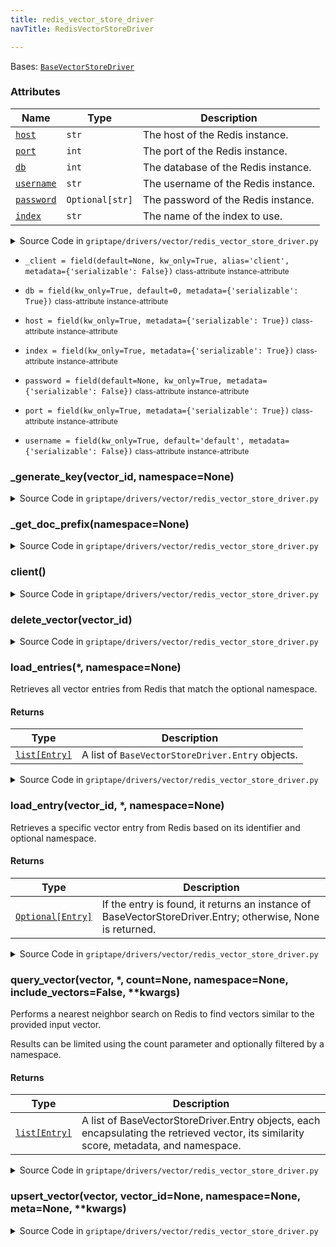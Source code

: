 ```yaml
---
title: redis_vector_store_driver
navTitle: RedisVectorStoreDriver

---
```


<span id="griptape.drivers.vector.redis_vector_store_driver.RedisVectorStoreDriver"></span>

Bases:
 [`BaseVectorStoreDriver`](./#griptape.drivers.vector.BaseVectorStoreDriver "BaseVectorStoreDriver (griptape.drivers.vector.BaseVectorStoreDriver)")

### Attributes

| Name                                                                                                                                                                                                                                                                                                                                                                                                              | Type            | Description                              |
| ----------------------------------------------------------------------------------------------------------------------------------------------------------------------------------------------------------------------------------------------------------------------------------------------------------------------------------------------------------------------------------------------------------------- | --------------- | ---------------------------------------- |
| <a href="redis_vector_store_driver.mdx#griptape.drivers.vector.redis_vector_store_driver.RedisVectorStoreDriver.host" title="host = field(kw_only=True, metadata={'serializable': True})           class-attribute       instance-attribute    (griptape.drivers.vector.redis_vector_store_driver.RedisVectorStoreDriver.host)"><code class="language-python">host</code></a>                                     | `str`           | The host of the Redis instance.<br/>     |
| <a href="redis_vector_store_driver.mdx#griptape.drivers.vector.redis_vector_store_driver.RedisVectorStoreDriver.port" title="port = field(kw_only=True, metadata={'serializable': True})           class-attribute       instance-attribute    (griptape.drivers.vector.redis_vector_store_driver.RedisVectorStoreDriver.port)"><code class="language-python">port</code></a>                                     | `int`           | The port of the Redis instance.<br/>     |
| <a href="redis_vector_store_driver.mdx#griptape.drivers.vector.redis_vector_store_driver.RedisVectorStoreDriver.db" title="db = field(kw_only=True, default=0, metadata={'serializable': True})           class-attribute       instance-attribute    (griptape.drivers.vector.redis_vector_store_driver.RedisVectorStoreDriver.db)"><code class="language-python">db</code></a>                                  | `int`           | The database of the Redis instance.<br/> |
| <a href="redis_vector_store_driver.mdx#griptape.drivers.vector.redis_vector_store_driver.RedisVectorStoreDriver.username" title="username = field(kw_only=True, default='default', metadata={'serializable': False})           class-attribute       instance-attribute    (griptape.drivers.vector.redis_vector_store_driver.RedisVectorStoreDriver.username)"><code class="language-python">username</code></a> | `str`           | The username of the Redis instance.<br/> |
| <a href="redis_vector_store_driver.mdx#griptape.drivers.vector.redis_vector_store_driver.RedisVectorStoreDriver.password" title="password = field(default=None, kw_only=True, metadata={'serializable': False})           class-attribute       instance-attribute    (griptape.drivers.vector.redis_vector_store_driver.RedisVectorStoreDriver.password)"><code class="language-python">password</code></a>      | `Optional[str]` | The password of the Redis instance.<br/> |
| <a href="redis_vector_store_driver.mdx#griptape.drivers.vector.redis_vector_store_driver.RedisVectorStoreDriver.index" title="index = field(kw_only=True, metadata={'serializable': True})           class-attribute       instance-attribute    (griptape.drivers.vector.redis_vector_store_driver.RedisVectorStoreDriver.index)"><code class="language-python">index</code></a>                                 | `str`           | The name of the index to use.<br/>       |

<details><summary>Source Code in <code>griptape&#47;drivers&#47;vector&#47;redis_vector_store_driver.py</code></summary>

```python
@define
class RedisVectorStoreDriver(BaseVectorStoreDriver):
    """A Vector Store Driver for Redis.

    This driver interfaces with a Redis instance and utilizes the Redis hashes and RediSearch module to store, retrieve, and query vectors in a structured manner.
    Proper setup of the Redis instance and RediSearch is necessary for the driver to function correctly.

    Attributes:
        host: The host of the Redis instance.
        port: The port of the Redis instance.
        db: The database of the Redis instance.
        username: The username of the Redis instance.
        password: The password of the Redis instance.
        index: The name of the index to use.
    """

    host: str = field(kw_only=True, metadata={"serializable": True})
    username: str = field(kw_only=True, default="default", metadata={"serializable": False})
    port: int = field(kw_only=True, metadata={"serializable": True})
    db: int = field(kw_only=True, default=0, metadata={"serializable": True})
    password: Optional[str] = field(default=None, kw_only=True, metadata={"serializable": False})
    index: str = field(kw_only=True, metadata={"serializable": True})
    _client: Optional[Redis] = field(default=None, kw_only=True, alias="client", metadata={"serializable": False})

    @lazy_property()
    def client(self) -> Redis:
        return import_optional_dependency("redis").Redis(
            host=self.host,
            port=self.port,
            db=self.db,
            username=self.username,
            password=self.password,
            decode_responses=False,
        )

    def upsert_vector(
        self,
        vector: list[float],
        vector_id: Optional[str] = None,
        namespace: Optional[str] = None,
        meta: Optional[dict] = None,
        **kwargs,
    ) -> str:
        """Inserts or updates a vector in Redis.

        If a vector with the given vector ID already exists, it is updated; otherwise, a new vector is inserted.
        Metadata associated with the vector can also be provided.
        """
        vector_id = vector_id or str_to_hash(str(vector))
        key = self._generate_key(vector_id, namespace)
        bytes_vector = json.dumps(vector).encode("utf-8")

        mapping = {}
        mapping["vector"] = np.array(vector, dtype=np.float32).tobytes()
        mapping["vec_string"] = bytes_vector

        if namespace:
            mapping["namespace"] = namespace

        if meta:
            mapping["metadata"] = json.dumps(meta)

        self.client.hset(key, mapping=mapping)

        return vector_id

    def load_entry(self, vector_id: str, *, namespace: Optional[str] = None) -> Optional[BaseVectorStoreDriver.Entry]:
        """Retrieves a specific vector entry from Redis based on its identifier and optional namespace.

        Returns:
            If the entry is found, it returns an instance of BaseVectorStoreDriver.Entry; otherwise, None is returned.
        """
        key = self._generate_key(vector_id, namespace)
        result = self.client.hgetall(key)
        vector = np.frombuffer(result[b"vector"], dtype=np.float32).tolist()  # pyright: ignore[reportIndexIssue] https://github.com/redis/redis-py/issues/2399
        meta = json.loads(result[b"metadata"]) if b"metadata" in result else None  # pyright: ignore[reportIndexIssue, reportOperatorIssue]

        return BaseVectorStoreDriver.Entry(id=vector_id, meta=meta, vector=vector, namespace=namespace)

    def load_entries(self, *, namespace: Optional[str] = None) -> list[BaseVectorStoreDriver.Entry]:
        """Retrieves all vector entries from Redis that match the optional namespace.

        Returns:
            A list of `BaseVectorStoreDriver.Entry` objects.
        """
        pattern = f"{namespace}:*" if namespace else "*"
        keys = self.client.keys(pattern)

        entries = []
        for key in keys:  # pyright: ignore[reportGeneralTypeIssues] https://github.com/redis/redis-py/issues/2399
            entry = self.load_entry(key.decode("utf-8"), namespace=namespace)
            if entry:
                entries.append(entry)

        return entries

    def query_vector(
        self,
        vector: list[float],
        *,
        count: Optional[int] = None,
        namespace: Optional[str] = None,
        include_vectors: bool = False,
        **kwargs,
    ) -> list[BaseVectorStoreDriver.Entry]:
        """Performs a nearest neighbor search on Redis to find vectors similar to the provided input vector.

        Results can be limited using the count parameter and optionally filtered by a namespace.

        Returns:
            A list of BaseVectorStoreDriver.Entry objects, each encapsulating the retrieved vector, its similarity score, metadata, and namespace.
        """
        search_query = import_optional_dependency("redis.commands.search.query")

        filter_expression = f"(@namespace:{{{namespace}}})" if namespace else "*"
        query_expression = (
            search_query.Query(f"{filter_expression}=>[KNN {count or 10} @vector $vector as score]")
            .sort_by("score")
            .return_fields("id", "score", "metadata", "vec_string")
            .paging(0, count or 10)
            .dialect(2)
        )

        query_params = {"vector": np.array(vector, dtype=np.float32).tobytes()}

        results = self.client.ft(self.index).search(query_expression, query_params).docs  # pyright: ignore[reportArgumentType, reportAttributeAccessIssue]

        query_results = []
        for document in results:
            metadata = json.loads(document.metadata) if hasattr(document, "metadata") else None
            namespace = document.id.split(":")[0] if ":" in document.id else None
            vector_id = document.id.split(":")[1] if ":" in document.id else document.id
            vector_float_list = json.loads(document.vec_string) if include_vectors else None
            query_results.append(
                BaseVectorStoreDriver.Entry(
                    id=vector_id,
                    vector=vector_float_list,
                    score=float(document.score),
                    meta=metadata,
                    namespace=namespace,
                ),
            )
        return query_results

    def _generate_key(self, vector_id: str, namespace: Optional[str] = None) -> str:
        """Generates a Redis key using the provided vector ID and optionally a namespace."""
        return f"{namespace}:{vector_id}" if namespace else vector_id

    def _get_doc_prefix(self, namespace: Optional[str] = None) -> str:
        """Get the document prefix based on the provided namespace."""
        return f"{namespace}:" if namespace else ""

    def delete_vector(self, vector_id: str) -> NoReturn:
        raise NotImplementedError(f"{self.__class__.__name__} does not support deletion.")
```

</details>

-   `_client = field(default=None, kw_only=True, alias='client', metadata={'serializable': False})` <small>class-attribute</small> <small>instance-attribute</small>  <span id="griptape.drivers.vector.redis_vector_store_driver.RedisVectorStoreDriver._client"></span> 

-   `db = field(kw_only=True, default=0, metadata={'serializable': True})` <small>class-attribute</small> <small>instance-attribute</small>  <span id="griptape.drivers.vector.redis_vector_store_driver.RedisVectorStoreDriver.db"></span> 

-   `host = field(kw_only=True, metadata={'serializable': True})` <small>class-attribute</small> <small>instance-attribute</small>  <span id="griptape.drivers.vector.redis_vector_store_driver.RedisVectorStoreDriver.host"></span> 

-   `index = field(kw_only=True, metadata={'serializable': True})` <small>class-attribute</small> <small>instance-attribute</small>  <span id="griptape.drivers.vector.redis_vector_store_driver.RedisVectorStoreDriver.index"></span> 

-   `password = field(default=None, kw_only=True, metadata={'serializable': False})` <small>class-attribute</small> <small>instance-attribute</small>  <span id="griptape.drivers.vector.redis_vector_store_driver.RedisVectorStoreDriver.password"></span> 

-   `port = field(kw_only=True, metadata={'serializable': True})` <small>class-attribute</small> <small>instance-attribute</small>  <span id="griptape.drivers.vector.redis_vector_store_driver.RedisVectorStoreDriver.port"></span> 

-   `username = field(kw_only=True, default='default', metadata={'serializable': False})` <small>class-attribute</small> <small>instance-attribute</small>  <span id="griptape.drivers.vector.redis_vector_store_driver.RedisVectorStoreDriver.username"></span> 

<span id="griptape.drivers.vector.redis_vector_store_driver.RedisVectorStoreDriver._generate_key"></span>

### \_generate_key(vector_id, namespace=None)

<details><summary>Source Code in <code>griptape&#47;drivers&#47;vector&#47;redis_vector_store_driver.py</code></summary>

```python
def _generate_key(self, vector_id: str, namespace: Optional[str] = None) -> str:
    """Generates a Redis key using the provided vector ID and optionally a namespace."""
    return f"{namespace}:{vector_id}" if namespace else vector_id
```

</details>

<span id="griptape.drivers.vector.redis_vector_store_driver.RedisVectorStoreDriver._get_doc_prefix"></span>

### \_get_doc_prefix(namespace=None)

<details><summary>Source Code in <code>griptape&#47;drivers&#47;vector&#47;redis_vector_store_driver.py</code></summary>

```python
def _get_doc_prefix(self, namespace: Optional[str] = None) -> str:
    """Get the document prefix based on the provided namespace."""
    return f"{namespace}:" if namespace else ""
```

</details>

<span id="griptape.drivers.vector.redis_vector_store_driver.RedisVectorStoreDriver.client"></span>

### client()

<details><summary>Source Code in <code>griptape&#47;drivers&#47;vector&#47;redis_vector_store_driver.py</code></summary>

```python
@lazy_property()
def client(self) -> Redis:
    return import_optional_dependency("redis").Redis(
        host=self.host,
        port=self.port,
        db=self.db,
        username=self.username,
        password=self.password,
        decode_responses=False,
    )
```

</details>

<span id="griptape.drivers.vector.redis_vector_store_driver.RedisVectorStoreDriver.delete_vector"></span>

### delete_vector(vector_id)

<details><summary>Source Code in <code>griptape&#47;drivers&#47;vector&#47;redis_vector_store_driver.py</code></summary>

```python
def delete_vector(self, vector_id: str) -> NoReturn:
    raise NotImplementedError(f"{self.__class__.__name__} does not support deletion.")
```

</details>

<span id="griptape.drivers.vector.redis_vector_store_driver.RedisVectorStoreDriver.load_entries"></span>

### load_entries(\*, namespace=None)

Retrieves all vector entries from Redis that match the optional namespace.

#### Returns

| Type                                                                                                                | Description                                           |
| ------------------------------------------------------------------------------------------------------------------- | ----------------------------------------------------- |
| <a href="../../../data/artifacts.mdx#list" title="List (list)"><code class="language-python">list[Entry]</code></a> | A list of `BaseVectorStoreDriver.Entry` objects.<br/> |

<details><summary>Source Code in <code>griptape&#47;drivers&#47;vector&#47;redis_vector_store_driver.py</code></summary>

```python
def load_entries(self, *, namespace: Optional[str] = None) -> list[BaseVectorStoreDriver.Entry]:
    """Retrieves all vector entries from Redis that match the optional namespace.

    Returns:
        A list of `BaseVectorStoreDriver.Entry` objects.
    """
    pattern = f"{namespace}:*" if namespace else "*"
    keys = self.client.keys(pattern)

    entries = []
    for key in keys:  # pyright: ignore[reportGeneralTypeIssues] https://github.com/redis/redis-py/issues/2399
        entry = self.load_entry(key.decode("utf-8"), namespace=namespace)
        if entry:
            entries.append(entry)

    return entries
```

</details>

<span id="griptape.drivers.vector.redis_vector_store_driver.RedisVectorStoreDriver.load_entry"></span>

### load_entry(vector_id, \*, namespace=None)

Retrieves a specific vector entry from Redis based on its identifier and optional namespace.

#### Returns

| Type                                                                                                                                                                                          | Description                                                                                                     |
| --------------------------------------------------------------------------------------------------------------------------------------------------------------------------------------------- | --------------------------------------------------------------------------------------------------------------- |
| <a href="./#griptape.drivers.vector.BaseVectorStoreDriver.Entry" title="Entry (griptape.drivers.vector.BaseVectorStoreDriver.Entry)"><code class="language-python">Optional[Entry]</code></a> | If the entry is found, it returns an instance of BaseVectorStoreDriver.Entry; otherwise, None is returned.<br/> |

<details><summary>Source Code in <code>griptape&#47;drivers&#47;vector&#47;redis_vector_store_driver.py</code></summary>

```python
def load_entry(self, vector_id: str, *, namespace: Optional[str] = None) -> Optional[BaseVectorStoreDriver.Entry]:
    """Retrieves a specific vector entry from Redis based on its identifier and optional namespace.

    Returns:
        If the entry is found, it returns an instance of BaseVectorStoreDriver.Entry; otherwise, None is returned.
    """
    key = self._generate_key(vector_id, namespace)
    result = self.client.hgetall(key)
    vector = np.frombuffer(result[b"vector"], dtype=np.float32).tolist()  # pyright: ignore[reportIndexIssue] https://github.com/redis/redis-py/issues/2399
    meta = json.loads(result[b"metadata"]) if b"metadata" in result else None  # pyright: ignore[reportIndexIssue, reportOperatorIssue]

    return BaseVectorStoreDriver.Entry(id=vector_id, meta=meta, vector=vector, namespace=namespace)
```

</details>

<span id="griptape.drivers.vector.redis_vector_store_driver.RedisVectorStoreDriver.query_vector"></span>

### query_vector(vector, \*, count=None, namespace=None, include_vectors=False, \*\*kwargs)

Performs a nearest neighbor search on Redis to find vectors similar to the provided input vector.

Results can be limited using the count parameter and optionally filtered by a namespace.

#### Returns

| Type                                                                                                                | Description                                                                                                                                 |
| ------------------------------------------------------------------------------------------------------------------- | ------------------------------------------------------------------------------------------------------------------------------------------- |
| <a href="../../../data/artifacts.mdx#list" title="List (list)"><code class="language-python">list[Entry]</code></a> | A list of BaseVectorStoreDriver.Entry objects, each encapsulating the retrieved vector, its similarity score, metadata, and namespace.<br/> |

<details><summary>Source Code in <code>griptape&#47;drivers&#47;vector&#47;redis_vector_store_driver.py</code></summary>

```python
def query_vector(
    self,
    vector: list[float],
    *,
    count: Optional[int] = None,
    namespace: Optional[str] = None,
    include_vectors: bool = False,
    **kwargs,
) -> list[BaseVectorStoreDriver.Entry]:
    """Performs a nearest neighbor search on Redis to find vectors similar to the provided input vector.

    Results can be limited using the count parameter and optionally filtered by a namespace.

    Returns:
        A list of BaseVectorStoreDriver.Entry objects, each encapsulating the retrieved vector, its similarity score, metadata, and namespace.
    """
    search_query = import_optional_dependency("redis.commands.search.query")

    filter_expression = f"(@namespace:{{{namespace}}})" if namespace else "*"
    query_expression = (
        search_query.Query(f"{filter_expression}=>[KNN {count or 10} @vector $vector as score]")
        .sort_by("score")
        .return_fields("id", "score", "metadata", "vec_string")
        .paging(0, count or 10)
        .dialect(2)
    )

    query_params = {"vector": np.array(vector, dtype=np.float32).tobytes()}

    results = self.client.ft(self.index).search(query_expression, query_params).docs  # pyright: ignore[reportArgumentType, reportAttributeAccessIssue]

    query_results = []
    for document in results:
        metadata = json.loads(document.metadata) if hasattr(document, "metadata") else None
        namespace = document.id.split(":")[0] if ":" in document.id else None
        vector_id = document.id.split(":")[1] if ":" in document.id else document.id
        vector_float_list = json.loads(document.vec_string) if include_vectors else None
        query_results.append(
            BaseVectorStoreDriver.Entry(
                id=vector_id,
                vector=vector_float_list,
                score=float(document.score),
                meta=metadata,
                namespace=namespace,
            ),
        )
    return query_results
```

</details>

<span id="griptape.drivers.vector.redis_vector_store_driver.RedisVectorStoreDriver.upsert_vector"></span>

### upsert_vector(vector, vector_id=None, namespace=None, meta=None, \*\*kwargs)

<details><summary>Source Code in <code>griptape&#47;drivers&#47;vector&#47;redis_vector_store_driver.py</code></summary>

```python
def upsert_vector(
    self,
    vector: list[float],
    vector_id: Optional[str] = None,
    namespace: Optional[str] = None,
    meta: Optional[dict] = None,
    **kwargs,
) -> str:
    """Inserts or updates a vector in Redis.

    If a vector with the given vector ID already exists, it is updated; otherwise, a new vector is inserted.
    Metadata associated with the vector can also be provided.
    """
    vector_id = vector_id or str_to_hash(str(vector))
    key = self._generate_key(vector_id, namespace)
    bytes_vector = json.dumps(vector).encode("utf-8")

    mapping = {}
    mapping["vector"] = np.array(vector, dtype=np.float32).tobytes()
    mapping["vec_string"] = bytes_vector

    if namespace:
        mapping["namespace"] = namespace

    if meta:
        mapping["metadata"] = json.dumps(meta)

    self.client.hset(key, mapping=mapping)

    return vector_id
```

</details>
